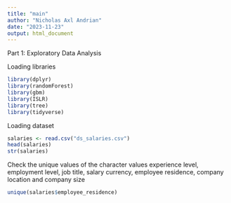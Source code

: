 ```yaml
---
title: "main"
author: "Nicholas Axl Andrian"
date: "2023-11-23"
output: html_document
---
```


Part 1: Exploratory Data Analysis

Loading libraries
```r
library(dplyr)
library(randomForest)
library(gbm)
library(ISLR)
library(tree)
library(tidyverse)
```

Loading dataset
```r
salaries <- read.csv("ds_salaries.csv")
head(salaries)
str(salaries)
```
Check the unique values of the character values experience level, employment level, job title, salary currency, employee residence, company location and company size
```r
unique(salaries$employee_residence)
```

